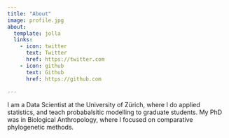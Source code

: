 ```yaml
---
title: "About"
image: profile.jpg
about:
  template: jolla
  links:
    - icon: twitter
      text: Twitter
      href: https://twitter.com
    - icon: github
      text: Github
      href: https://github.com

---
```


I am a Data Scientist at the University of Zürich, where I do applied statistics, and teach probabalsitic modelling to graduate students. My PhD was in Biological Anthropology, where I focused on comparative phylogenetic methods.
